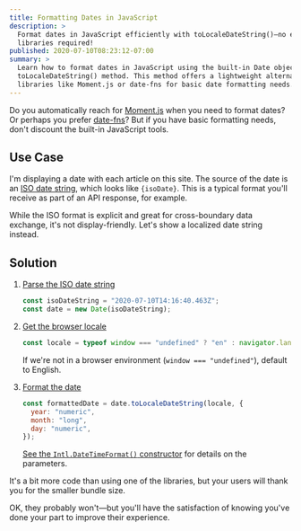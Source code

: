 ```yaml
---
title: Formatting Dates in JavaScript
description: >
  Format dates in JavaScript efficiently with toLocaleDateString()—no extra
  libraries required!
published: 2020-07-10T08:23:12-07:00
summary: >
  Learn how to format dates in JavaScript using the built-in Date object and
  toLocaleDateString() method. This method offers a lightweight alternative to
  libraries like Moment.js or date-fns for basic date formatting needs.
---
```





Do you automatically reach for [Moment.js][] when you need to format dates? Or perhaps you prefer [date-fns][]? But if you have basic formatting needs, don't discount the built-in JavaScript tools.

## Use Case

I'm displaying a date with each article on this site. The source of the date is an [ISO date string][iso-8601], which looks like <code>{isoDate}</code>. This is a typical format you'll receive as part of an API response, for example.

While the ISO format is explicit and great for cross-boundary data exchange, it's not display-friendly. Let's show a localized date string instead.

<LocaleDate client:visible />

## Solution

1. [Parse the ISO date string][date-constructor]

   ```js
   const isoDateString = "2020-07-10T14:16:40.463Z";
   const date = new Date(isoDateString);
   ```

1. [Get the browser locale][navigator.language]

   ```js
   const locale = typeof window === "undefined" ? "en" : navigator.language;
   ```

   If we're not in a browser environment (`window === "undefined"`), default to English.

1. [Format the date][tolocaledatestring]

   ```js
   const formattedDate = date.toLocaleDateString(locale, {
     year: "numeric",
     month: "long",
     day: "numeric",
   });
   ```

   [See the `Intl.DateTimeFormat()` constructor][intl-params] for details on the parameters.

It's a bit more code than using one of the libraries, but your users will thank you for the smaller bundle size.

OK, they probably won't—but you'll have the satisfaction of knowing you've done your part to improve their experience.

<CodeSandbox
  client:visible
  id="tolocaledatestring-mn3ug"
  title="demo of toLocaleDateString"
  file="src/App.js"
/>

[date-constructor]: https://developer.mozilla.org/en-US/docs/Web/JavaScript/Reference/Global_Objects/Date/Date#Timestamp_string
[date-fns]: https://date-fns.org
[gatsby]: https://www.gatsbyjs.org
[intl-params]: https://developer.mozilla.org/en-US/docs/Web/JavaScript/Reference/Global_Objects/Intl/DateTimeFormat/DateTimeFormat#Parameters
[iso-8601]: https://en.wikipedia.org/wiki/ISO_8601
[moment.js]: https://momentjs.com
[navigator.language]: https://developer.mozilla.org/en-US/docs/Web/API/NavigatorLanguage/language
[tolocaledatestring]: https://developer.mozilla.org/en-US/docs/Web/JavaScript/Reference/Global_Objects/Date/toLocaleDateString

